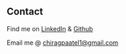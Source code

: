 ## Contact

Find me on [LinkedIn](https://www.linkedin.com/in/chiraglpatel/) & [Github](https://github.com/chirag80)

Email me @ chiragpaatel1@gmail.com